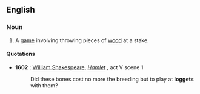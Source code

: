 ==English==

===Noun===
{{infl|en|noun}}

# A [[game]] involving throwing pieces of [[wood]] at a stake.
====Quotations====
*'''1602''' : [[w:William Shakespeare|William Shakespeare]], ''[[s:Hamlet|Hamlet]]'' , act V scene 1
*:Did these bones cost no more the breeding but to play at '''loggets''' with them?
